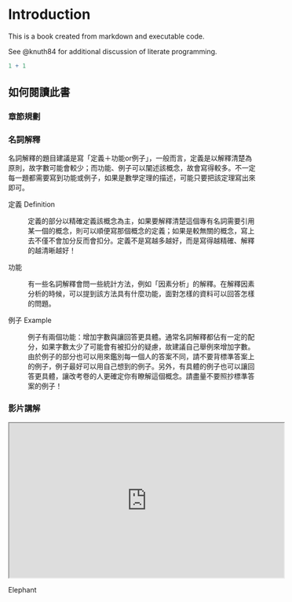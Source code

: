 # Introduction

This is a book created from markdown and executable code.

See @knuth84 for additional discussion of literate programming.

```r
1 + 1
```

## 如何閱讀此書

### 章節規劃

### 名詞解釋

名詞解釋的題目建議是寫「定義＋功能or例子」，一般而言，定義是以解釋清楚為原則，故字數可能會較少；而功能、例子可以闡述該概念，故會寫得較多。不一定每一題都需要寫到功能或例子，如果是數學定理的描述，可能只要把該定理寫出來即可。

定義 Definition

:   定義的部分以精確定義該概念為主，如果要解釋清楚這個專有名詞需要引用某一個的概念，則可以順便寫那個概念的定義；如果是較無關的概念，寫上去不僅不會加分反而會扣分。定義不是寫越多越好，而是寫得越精確、解釋的越清晰越好！

功能

:   有一些名詞解釋會問一些統計方法，例如「因素分析」的解釋。在解釋因素分析的時候，可以提到該方法具有什麼功能，面對怎樣的資料可以回答怎樣的問題。

例子 Example

:   例子有兩個功能：增加字數與讓回答更具體。通常名詞解釋都佔有一定的配分，如果字數太少了可能會有被扣分的疑慮，故建議自己舉例來增加字數。由於例子的部分也可以用來鑑別每一個人的答案不同，請不要背標準答案上的例子，例子最好可以用自己想到的例子。另外，有具體的例子也可以讓回答更具體，讓改考卷的人更確定你有瞭解這個概念。請盡量不要照抄標準答案的例子！

### 影片講解

::: {#fig-elephant}
<iframe width="560" height="315" src="https://www.youtube.com/embed/SNggmeilXDQ"></iframe>

Elephant
:::
